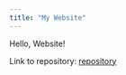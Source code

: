 ```yaml
---
title: "My Website"
---
```

Hello, Website!

Link to repository: [repository](https://github.com/dylanfsun/dylanfsun.github.io)